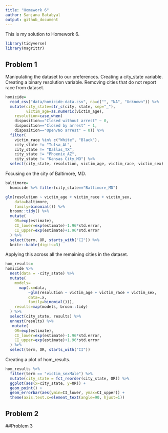 ```yaml
---
title: "Homework 6"
author: Sanjana Batabyal 
output: github_document
---
```


This is my solution to Homework 6.

```r
library(tidyverse)
library(magrittr)
```

## Problem 1
Manipulating the dataset to our preferences. Creating a city_state variable. Creating a binary resolution variable. Removing cities that do not report race from dataset.
```r
homicide=
  read_csv("data/homicide-data.csv", na=c("", "NA", "Unknown")) %>%
  mutate(city_state=str_c(city, state, sep="_"),
         victim_age=as.numeric(victim_age),
    resolution=case_when(
    disposition=="Closed without arrest" ~ 0,
    disposition=="Closed by arrest" ~ 1,
    disposition=="Open/No arrest" ~ 0)) %>%
  filter(
    victim_race %in% c("White", "Black"),
    city_state != "Tulsa_AL", 
    city_state != "Dallas_TX",
    city_state != "Phoenix_AZ",
    city_state != "Kansas City_MO") %>%
  select(city_state, resolution, victim_age, victim_race, victim_sex)
```
Focusing on the city of Baltimore, MD.
```r
baltimore=
  homicide %>% filter(city_state=="Baltimore_MD")

glm(resolution ~ victim_age + victim_race + victim_sex,
    data=baltimore,
    family=binomial()) %>%
  broom::tidy() %>%
  mutate(
    OR=exp(estimate),
    CI_lower=exp(estimate)-1.96*std.error,
    CI_upper=exp(estimate)+1.96*std.error
  ) %>%
  select(term, OR, starts_with("CI")) %>%
  knitr::kable(digits=3)
```
Applying this across all the remaining cities in the dataset.
```r
hom_results=
homicide %>%
  nest(data = -city_state) %>%
  mutate(
    models=
      map(.x=data, 
          ~glm(resolution ~ victim_age + victim_race + victim_sex,
          data=.x,
          family=binomial())),
    results=map(models, broom::tidy)
  ) %>%
  select(city_state, results) %>%
  unnest(results) %>%
   mutate(
    OR=exp(estimate),
    CI_lower=exp(estimate)-1.96*std.error,
    CI_upper=exp(estimate)+1.96*std.error
  ) %>%
  select(term, OR, starts_with("CI"))
```
Creating a plot of hom_results.
```r
hom_results %>%
  filter(term == "victim_sexMale") %>%
  mutate(city_state = fct_reorder(city_state, OR)) %>%
  ggplot(aes(x=city_state, y=OR)) +
  geom_point() +
  geom_errorbar(aes(ymin=CI_lower, ymax=CI_upper)) +
  theme(axis.text.x=element_text(angle=90, hjust=1))
```
## Problem 2


##Problem 3